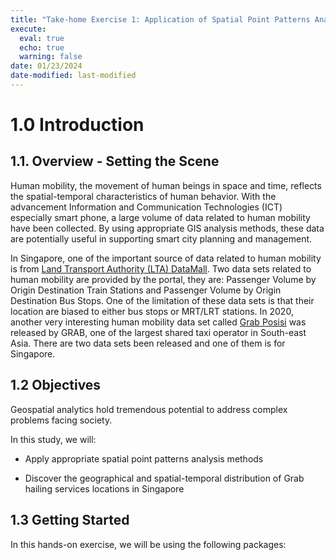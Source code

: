 ```yaml
---
title: "Take-home Exercise 1: Application of Spatial Point Patterns Analysis to discover the geographical distribution of Grab hailing services in Singapore"
execute:
  eval: true
  echo: true
  warning: false
date: 01/23/2024
date-modified: last-modified
---
```


# 1.0 Introduction

## 1.1. Overview - Setting the Scene

Human mobility, the movement of human beings in space and time, reflects the spatial-temporal characteristics of human behavior. With the advancement Information and Communication Technologies (ICT) especially smart phone, a large volume of data related to human mobility have been collected. By using appropriate GIS analysis methods, these data are potentially useful in supporting smart city planning and management.

In Singapore, one of the important source of data related to human mobility is from [Land Transport Authority (LTA) DataMall](https://datamall.lta.gov.sg/content/datamall/en.html). Two data sets related to human mobility are provided by the portal, they are: Passenger Volume by Origin Destination Train Stations and Passenger Volume by Origin Destination Bus Stops. One of the limitation of these data sets is that their location are biased to either bus stops or MRT/LRT stations. In 2020, another very interesting human mobility data set called [Grab Posisi](https://engineering.grab.com/grab-posisi) was released by GRAB, one of the largest shared taxi operator in South-east Asia. There are two data sets been released and one of them is for Singapore.

## 1.2 Objectives

Geospatial analytics hold tremendous potential to address complex problems facing society.

In this study, we will:

-   Apply appropriate spatial point patterns analysis methods

-   Discover the geographical and spatial-temporal distribution of Grab hailing services locations in Singapore

## 1.3 Getting Started

In this hands-on exercise, we will be using the following packages:
